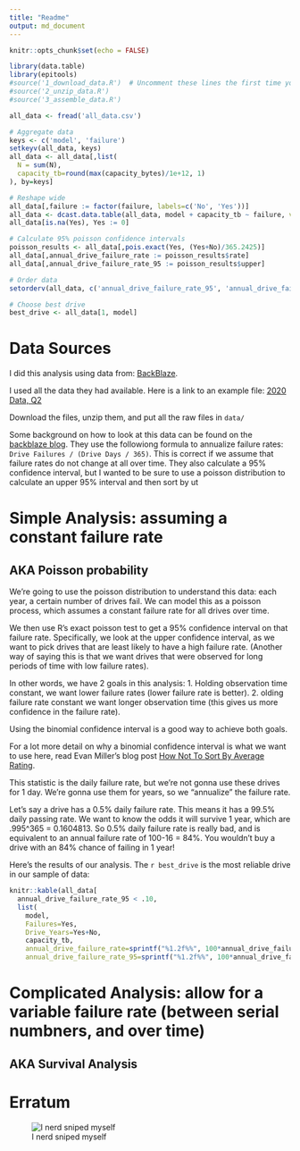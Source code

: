 ```yaml
---
title: "Readme"
output: md_document
---
```


```r
knitr::opts_chunk$set(echo = FALSE)
```

```r
library(data.table)
library(epitools)
#source('1_download_data.R')  # Uncomment these lines the first time you run
#source('2_unzip_data.R')
#source('3_assemble_data.R')

all_data <- fread('all_data.csv')

# Aggregate data
keys <- c('model', 'failure')
setkeyv(all_data, keys)
all_data <- all_data[,list(
  N = sum(N),
  capacity_tb=round(max(capacity_bytes)/1e+12, 1)
), by=keys]

# Reshape wide
all_data[,failure := factor(failure, labels=c('No', 'Yes'))]
all_data <- dcast.data.table(all_data, model + capacity_tb ~ failure, value.var = 'N')
all_data[is.na(Yes), Yes := 0]

# Calculate 95% poisson confidence intervals
poisson_results <- all_data[,pois.exact(Yes, (Yes+No)/365.2425)]
all_data[,annual_drive_failure_rate := poisson_results$rate]
all_data[,annual_drive_failure_rate_95 := poisson_results$upper]

# Order data
setorderv(all_data, c('annual_drive_failure_rate_95', 'annual_drive_failure_rate'))

# Choose best drive
best_drive <- all_data[1, model]
```

# Data Sources
I did this analysis using data from: [BackBlaze](https://www.backblaze.com/b2/hard-drive-test-data.html#downloading-the-raw-hard-drive-test-data).

I used all the data they had available.  Here is a link to an example file: [2020 Data, Q2](https://f001.backblazeb2.com/file/Backblaze-Hard-Drive-Data/data_Q2_2020.zip)

Download the files, unzip them, and put all the raw files in `data/`

Some background on how to look at this data can be found on the [backblaze blog](https://www.backblaze.com/blog/backblaze-hard-drive-stats-q1-2020/). They use the followiong formula to annualize failure rates: `Drive Failures / (Drive Days / 365)`.  This is correct if we assume that failure rates do not change at all over time.  They also calculate a 95% confidence interval, but I wanted to be sure to use a poisson distribution to calculate an upper 95% interval and then sort by ut

# Simple Analysis: assuming a constant failure rate
## AKA Poisson probability
We're going to use the poisson distribution to understand this data: each year, a certain number of drives fail.  We can model this as a poisson process, which assumes a constant failure rate for all drives over time.

We then use R's exact poisson test to get a 95% confidence interval on that failure rate.  Specifically, we look at the upper confidence interval, as we want to pick drives that are least likely to have a high failure rate.  (Another way of saying this is that we want drives that were observed for long periods of time with low failure rates).

In other words, we have 2 goals in this analysis:
1. Holding observation time constant, we want lower failure rates (lower failure rate is better).
2. olding failure rate constant we want longer observation time (this gives us more confidence in the failure rate).

Using the binomial confidence interval is a good way to achieve both goals.

For a lot more detail on why a binomial confidence interval is what we want to use here, read Evan Miller's blog post [How Not To Sort By Average Rating](https://www.evanmiller.org/how-not-to-sort-by-average-rating.html).

This statistic is the daily failure rate, but we're not gonna use these drives for 1 day.  We're gonna use them for years, so we "annualize" the failure rate.

Let's say a drive has a 0.5% daily failure rate.  This means it has a 99.5% daily passing rate.  We want to know the odds it will survive 1 year, which are .995^365 = 0.1604813.  So 0.5% daily failure rate is really bad, and is equivalent to an annual failure rate of 100-16 = 84%.  You wouldn't buy a drive with an 84% chance of failing in 1 year!

Here's the results of our analysis.  The `r best_drive` is the most reliable drive in our sample of data:
```r
knitr::kable(all_data[
  annual_drive_failure_rate_95 < .10,
  list(
    model, 
    Failures=Yes,
    Drive_Years=Yes+No,
    capacity_tb, 
    annual_drive_failure_rate=sprintf("%1.2f%%", 100*annual_drive_failure_rate),
    annual_drive_failure_rate_95=sprintf("%1.2f%%", 100*annual_drive_failure_rate_95))])
```

# Complicated Analysis: allow for a variable failure rate (between serial numbners, and over time)
## AKA Survival Analysis

# Erratum
![I nerd sniped myself](https://imgs.xkcd.com/comics/nerd_sniping.png)
